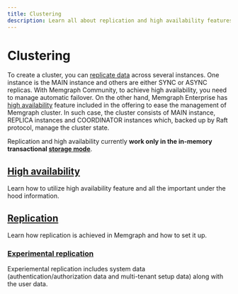 ```yaml
---
title: Clustering
description: Learn all about replication and high availability features in Memgraph.
---
```


# Clustering

To create a cluster, you can [replicate data](/clustering/replication) across
several instances. One instance is the MAIN instance and others are either SYNC
or ASYNC replicas. With Memgraph Community, to achieve high availability, you
need to manage automatic failover. On the other hand, Memgraph Enterprise has
[high availability](/clustering/high-availability) feature included in the
offering to ease the management of Memgraph cluster. In such case, the cluster
consists of MAIN instance, REPLICA instances and COORDINATOR instances which,
backed up by Raft protocol, manage the cluster state. 

Replication and high availability currently **work only in the in-memory
transactional [storage mode](/fundamentals/storage-memory-usage)**.


## [High availability](/clustering/high-availability)

Learn how to utilize high availability feature and all the important under the hood information.

## [Replication](/clustering/replication) 

Learn how replication is achieved in Memgraph and how to set it up.

### [Experimental replication](/clustering/replication/experimental-replication)

Experiemental replication includes system data (authentication/authorization
data and multi-tenant setup data) along with the user data.
